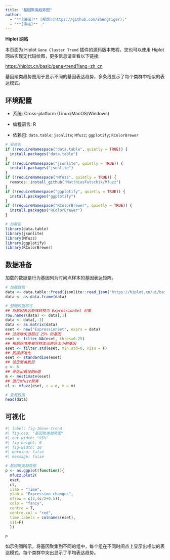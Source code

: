 ```yaml
---
title: "基因聚类趋势图"
author:
  - "**[编辑]** [郑虎](https://github.com/ZhengTiger);"
  - "**[审核]** ."
---
```


::: callout-note
**Hiplot 网站**

本页面为 Hiplot `Gene Cluster Trend` 插件的源码版本教程，您也可以使用 Hiplot 网站实现无代码绘图，更多信息请查看以下链接:

<https://hiplot.cn/basic/gene-trend?lang=zh_cn>
:::

基因聚类趋势图用于显示不同的基因表达趋势，多条线显示了每个类群中相似的表达模式。

## 环境配置

-   系统: Cross-platform (Linux/MacOS/Windows)

-   编程语言: R

-   依赖包: `data.table`; `jsonlite`; `Mfuzz`; `ggplotify`; `RColorBrewer`

```r
# 安装包
if (!requireNamespace("data.table", quietly = TRUE)) {
  install.packages("data.table")
}
if (!requireNamespace("jsonlite", quietly = TRUE)) {
  install.packages("jsonlite")
}
if (!requireNamespace("Mfuzz", quietly = TRUE)) {
  remotes::install_github("MatthiasFutschik/Mfuzz")
}
if (!requireNamespace("ggplotify", quietly = TRUE)) {
  install.packages("ggplotify")
}
if (!requireNamespace("RColorBrewer", quietly = TRUE)) {
  install.packages("RColorBrewer")
}

# 加载包
library(data.table)
library(jsonlite)
library(Mfuzz)
library(ggplotify)
library(RColorBrewer)
```

## 数据准备

加载的数据是行为基因列为时间点样本的基因表达矩阵。

```r
# 加载数据
data <- data.table::fread(jsonlite::read_json("https://hiplot.cn/ui/basic/gene-trend/data.json")$exampleData$textarea[[1]])
data <- as.data.frame(data)

# 整理数据格式
## 将基因表达矩阵转换为 ExpressionSet 对象
row.names(data) <- data[,1]
data <- data[,-1]
data <- as.matrix(data)
eset <- new("ExpressionSet", exprs = data)
## 过滤缺失值超过 25% 的基因
eset <- filter.NA(eset, thres=0.25)
## 根据标准差去除样本间差异太小的基因
eset <- filter.std(eset, min.std=0, visu = F)
## 数据标准化
eset <- standardise(eset)
## 设定聚类数目
c <- 6
## 评估出最佳的m值
m <- mestimate(eset)
## 进行mfuzz聚类
cl <- mfuzz(eset, c = c, m = m)

# 查看数据
head(data)
```

## 可视化

```r
#| label: fig-1Gene-trend
#| fig-cap: "基因聚类趋势图"
#| out.width: "95%"
#| fig-height: 6
#| fig-width: 10
#| warning: false
#| message: false

# 基因聚类趋势图
p <- as.ggplot(function(){
  mfuzz.plot2(
  eset,
  cl,
  xlab = "Time",
  ylab = "Expression changes",
  mfrow = c(2,(c/2+0.5)),
  colo = "fancy",
  centre = T,
  centre.col = "red",
  time.labels = colnames(eset),
  x11=F)
  })

p
```

如示例图所示，将基因聚集到不同的组中，每个组在不同时间点上显示出相似的表达模式。每个类群中突出显示了平均表达趋势。




